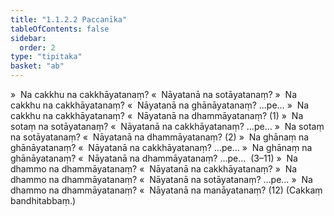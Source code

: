 ```yaml
---
title: "1.1.2.2 Paccanīka"
tableOfContents: false
sidebar:
  order: 2
type: "tipitaka"
basket: "ab"
---
```



<DynamicBreadcrumb />

<Division number="5">

<Paragraph number="76">
»  Na cakkhu na cakkhāyatanaṃ?
</Paragraph>

<Paragraph number="77">
«  Nāyatanā na sotāyatanaṃ?
</Paragraph>

<Paragraph number="78">
»  Na cakkhu na cakkhāyatanaṃ?
</Paragraph>

<Paragraph number="79">
«  Nāyatanā na ghānāyatanaṃ? …pe…
</Paragraph>

<Paragraph number="80">
»  Na cakkhu na cakkhāyatanaṃ?
</Paragraph>

<Paragraph number="81">
«  Nāyatanā na dhammāyatanaṃ? (1)
</Paragraph>

<Paragraph number="82">
»  Na sotaṃ na sotāyatanaṃ?
</Paragraph>

<Paragraph number="83">
«  Nāyatanā na cakkhāyatanaṃ? …pe…
</Paragraph>

<Paragraph number="84">
»  Na sotaṃ na sotāyatanaṃ?
</Paragraph>

<Paragraph number="85">
«  Nāyatanā na dhammāyatanaṃ? (2)
</Paragraph>

<Paragraph number="86">
»  Na ghānaṃ na ghānāyatanaṃ?
</Paragraph>

<Paragraph number="87">
«  Nāyatanā na cakkhāyatanaṃ? …pe…
</Paragraph>

<Paragraph number="88">
»  Na ghānaṃ na ghānāyatanaṃ?
</Paragraph>

<Paragraph number="89">
«  Nāyatanā na dhammāyatanaṃ? …pe…  (3–11)
</Paragraph>

<Paragraph number="90">
»  Na dhammo na dhammāyatanaṃ?
</Paragraph>

<Paragraph number="91">
«  Nāyatanā na cakkhāyatanaṃ?
</Paragraph>

<Paragraph number="92">
»  Na dhammo na dhammāyatanaṃ?
</Paragraph>

<Paragraph number="93">
«  Nāyatanā na sotāyatanaṃ? …pe…
</Paragraph>

<Paragraph number="94">
»  Na dhammo na dhammāyatanaṃ?
</Paragraph>

<Paragraph number="95">
«  Nāyatanā na manāyatanaṃ? (12)

</Paragraph>
</Division>

<Paragraph number="96" type="center">
(Cakkaṃ bandhitabbaṃ.)
</Paragraph>